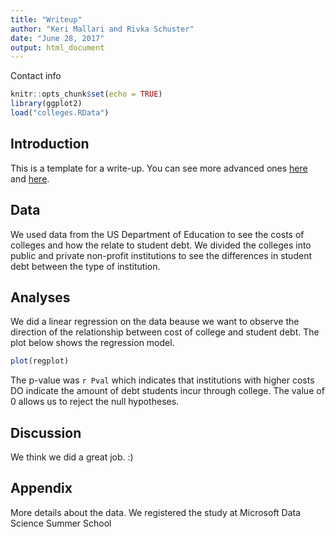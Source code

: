 ---
title: "Writeup"
author: "Keri Mallari and Rivka Schuster"
date: "June 28, 2017"
output: html_document
---

Contact info

```{r setup, include=FALSE}
knitr::opts_chunk$set(echo = TRUE)
library(ggplot2)
load("colleges.RData")
```

## Introduction
This is a template for a write-up. You can see more advanced ones [here](http://rmarkdown.rstudio.com/developer_document_templates.html) and [here](http://rmarkdown.rstudio.com/gallery.html).

## Data
We used data from the US Department of Education to see the costs of colleges and how the relate to student debt. We divided the colleges into public and private non-profit institutions to see the differences in student debt between the type of institution.

## Analyses
We did a linear regression on the data beause we want to observe the direction of the relationship between cost of college and student debt. The plot below shows the regression model.

```{r plot, echo=FALSE, message=FALSE}
plot(regplot)
```

The p-value was `r Pval` which indicates that institutions with higher costs DO indicate the amount of debt students incur through college. The value of 0 allows us to reject the null hypotheses. 

## Discussion
We think we did a great job. :)

## Appendix
More details about the data.
We registered the study at Microsoft Data Science Summer School